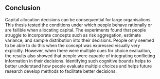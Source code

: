 ## Conclusion {#conclusion}

Capital allocation decisions can be consequential for large organisations. This
thesis tested the conditions under which people behave rationally or are
fallible when allocating capital. The experiments found that people struggle to
incorporate concepts such as risk aggregation, estimate variance, and sample
distribution into their decisions. People only seemed to be able to do this when
the concept was expressed visually very explicitly. However, when there were
multiple cues for choice evaluation, the results also showed that people were
capable of integrating conflicting information in their decisions. Identifying
such cognitive bounds helps to better understand how people evaluate multiple
choices and helps future research develop methods to facilitate better
decisions.

\newpage

\printbibliography[segment=\therefsegment,heading=subbibintoc]
